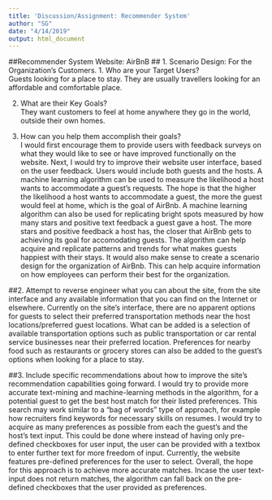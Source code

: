 ```yaml
---
title: 'Discussion/Assignment: Recommender System'
author: "SG"
date: "4/14/2019"
output: html_document
---
```

##Recommender System Website: AirBnB
## 1. Scenario Design: For the Organization's Customers.
1. Who are your Target Users?  
Guests looking for a place to stay. They are usually travellers looking for an affordable and comfortable place.  

2. What are their Key Goals?  
They want customers to feel at home anywhere they go in the world, outside their own homes.  

3. How can you help them accomplish their goals?  
I would first encourage them to provide users with feedback surveys on what they would like to see or have improved functionally on the website. Next, I would try to improve their website user interface, based on the user feedback. Users would include both guests and the hosts. A machine learning algorithm can be used to measure the likelihood a host wants to accommodate a guest's requests. The hope is that the higher the likelihood a host wants to accommodate a guest, the more the guest would feel at home, which is the goal of AirBnb. A machine learning algorithm can also be used for replicating bright spots measured by how many stars and positive text feedback a guest gave a host. The more stars and positive feedback a host has, the closer that AirBnb gets to achieving its goal for accomodating guests. The algorithm can help acquire and replicate patterns and trends for what makes guests happiest with their stays. It would also make sense to create a scenario design for the organization of AirBnb. This can help acquire information on how employees can perform their best for the organization.  

##2. Attempt to reverse engineer what you can about the site, from the site interface and any available information that you can find on the Internet or elsewhere.
Currently on the site's interface, there are no apparent options for guests to select their preferred transportation methods near the host locations/preferred guest locations. What can be added is a selection of available transportation options such as public transportation or car rental service businesses near their preferred location. Preferences for nearby food such as restaurants or grocery stores can also be added to the guest's options when looking for a place to stay.  

##3. Include specific recommendations about how to improve the site's recommendation capabilities going forward.
I would try to provide more accurate text-mining and machine-learning methods in the algorithm, for a potential guest to get the best host match for their listed preferences. This search may work similar to a "bag of words" type of approach, for example how recruiters find keywords for necessary skills on resumes. I would try to acquire as many preferences as possible from each the guest's and the host's text input. This could be done where instead of having only pre-defined checkboxes for user input, the user can be provided with a textbox to enter further text for more freedom of input. Currently, the website features pre-defined preferences for the user to select. Overall, the hope for this approach is to achieve more accurate matches. Incase the user text-input does not return matches, the algorithm can fall back on the pre-defined checkboxes that the user provided as preferences. 